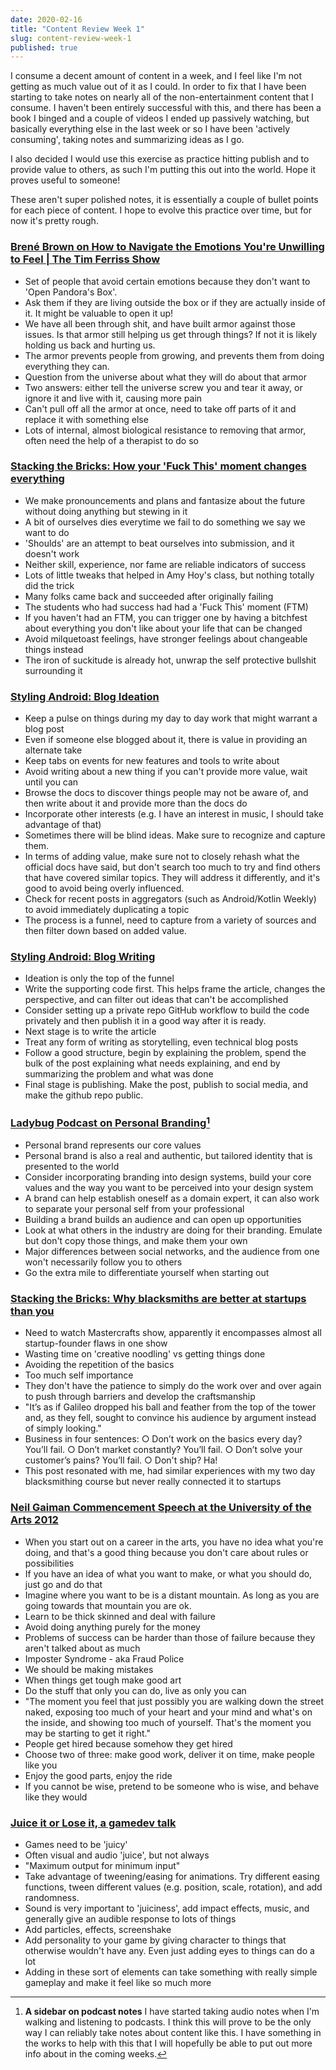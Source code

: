 ```yaml
---
date: 2020-02-16
title: "Content Review Week 1"
slug: content-review-week-1
published: true
---
```


I consume a decent amount of content in a week, and I feel like I'm not getting as much value out of it as I could. In order to fix that I have been starting to take notes on nearly all of the non-entertainment content that I consume. I haven't been entirely successful with this, and there has been a book I binged and a couple of videos I ended up passively watching, but basically everything else in the last week or so I have been 'actively consuming', taking notes and summarizing ideas as I go. 

I also decided I would use this exercise as practice hitting publish and to provide value to others, as such I'm putting this out into the world. Hope it proves useful to someone!

These aren't super polished notes, it is essentially a couple of bullet points for each piece of content. I hope to evolve this practice over time, but for now it's pretty rough.

### [Brené Brown on How to Navigate the Emotions You're Unwilling to Feel | The Tim Ferriss Show](https://www.youtube.com/watch?v=NsreWfKwIhc)
- Set of people that avoid certain emotions because they don't want to 'Open Pandora's Box'.
- Ask them if they are living outside the box or if they are actually inside of it. It might be valuable to open it up!
- We have all been through shit, and have built armor against those issues. Is that armor still helping us get through things? If not it is likely holding us back and hurting us.
- The armor prevents people from growing, and prevents them from doing everything they can.
- Question from the universe about what they will do about that armor
- Two answers: either tell the universe screw you and tear it away, or ignore it and live with it, causing more pain
- Can't pull off all the armor at once, need to take off parts of it and replace it with something else
- Lots of internal, almost biological resistance to removing that armor, often need the help of a therapist to do so


### [Stacking the Bricks: How your 'Fuck This' moment changes everything](https://stackingthebricks.com/how-your-fuck-this-moment-changes-everything/)
- We make pronouncements and plans and fantasize about the future without doing anything but stewing in it
- A bit of ourselves dies everytime we fail to do something we say we want to do
- 'Shoulds' are an attempt to beat ourselves into submission, and it doesn't work
- Neither skill, experience, nor fame are reliable indicators of success
- Lots of little tweaks that helped in Amy Hoy's class, but nothing totally did the trick
- Many folks came back and succeeded after originally failing
- The students who had success had had a 'Fuck This' moment (FTM)
- If you haven't had an FTM, you can trigger one by having a bitchfest about everything you don't like about your life that can be changed
- Avoid milquetoast feelings, have stronger feelings about changeable things instead
- The iron of suckitude is already hot, unwrap the self protective bullshit surrounding it


### [Styling Android: Blog Ideation](https://blog.stylingandroid.com/blogging-ideation/)
- Keep a pulse on things during my day to day work that might warrant a blog post
- Even if someone else blogged about it, there is value in providing an alternate take
- Keep tabs on events for new features and tools to write about
- Avoid writing about a new thing if you can't provide more value, wait until you can
- Browse the docs to discover things people may not be aware of, and then write about it and provide more than the docs do
- Incorporate other interests (e.g. I have an interest in music, I should take advantage of that)
- Sometimes there will be blind ideas. Make sure to recognize and capture them.
- In terms of adding value, make sure not to closely rehash what the official docs have said, but don't search too much to try and find others that have covered similar topics. They will address it differently, and it's good to avoid being overly influenced.
- Check for recent posts in aggregators (such as Android/Kotlin Weekly) to avoid immediately duplicating a topic
- The process is a funnel, need to capture from a variety of sources and then filter down based on added value.

### [Styling Android: Blog Writing](https://blog.stylingandroid.com/blogging-writing/)
- Ideation is only the top of the funnel
- Write the supporting code first. This helps frame the article, changes the perspective, and can filter out ideas that can't be accomplished
- Consider setting up a private repo GitHub workflow to build the code privately and then publish it in a good way after it is ready. 
- Next stage is to write the article
- Treat any form of writing as storytelling, even technical blog posts
- Follow a good structure, begin by explaining the problem, spend the bulk of the post explaining what needs explaining, and end by summarizing the problem and what was done
- Final stage is publishing. Make the post, publish to social media, and make the github repo public.

### [Ladybug Podcast on Personal Branding](https://www.ladybug.dev/personal-branding)[^(1)]
- Personal brand represents our core values
- Personal brand is also a real and authentic, but tailored identity that is presented to the world
- Consider incorporating branding into design systems, build your core values and the way you want to be perceived into your design system
- A brand can help establish oneself as a domain expert, it can also work to separate your personal self from your professional
- Building a brand builds an audience and can open up opportunities
- Look at what others in the industry are doing for their branding. Emulate but don't copy those things, and make them your own
- Major differences between social networks, and the audience from one won't necessarily follow you to others
- Go the extra mile to differentiate yourself when starting out

### [Stacking the Bricks: Why blacksmiths are better at startups than you](https://stackingthebricks.com/why-blacksmiths-are-better-at-startups-than-you/)
- Need to watch Mastercrafts show, apparently it encompasses almost all startup-founder flaws in one show
- Wasting time on 'creative noodling' vs getting things done
- Avoiding the repetition of the basics
- Too much self importance
- They don't have the patience to simply do the work over and over again to push through barriers and develop the craftsmanship
- "It’s as if Galileo dropped his ball and feather from the top of the tower and, as they fell, sought to convince his audience by argument instead of simply looking."
- Business in four sentences:
    ○ Don’t work on the basics every day? You’ll fail.
    ○ Don’t market constantly? You’ll fail.
    ○ Don’t solve your customer’s pains? You’ll fail.
    ○ Don't ship? Ha!
- This post resonated with me, had similar experiences with my two day blacksmithing course but never really connected it to startups

### [Neil Gaiman Commencement Speech at the University of the Arts 2012](https://www.youtube.com/watch?v=ikAb-NYkseI)
- When you start out on a career in the arts, you have no idea what you're doing, and that's a good thing because you don't care about rules or possibilities
- If you have an idea of what you want to make, or what you should do, just go and do that
- Imagine where you want to be is a distant mountain. As long as you are going towards that mountain you are ok.
- Learn to be thick skinned and deal with failure
- Avoid doing anything purely for the money
- Problems of success can be harder than those of failure because they aren't talked about as much
- Imposter Syndrome - aka Fraud Police
- We should be making mistakes
- When things get tough make good art
- Do the stuff that only you can do, live as only you can
- "The moment you feel that just possibly you are walking down the street naked, exposing too much of your heart and your mind and what's on the inside, and showing too much of yourself. That's the moment you may be starting to get it right."
- People get hired because somehow they get hired
- Choose two of three: make good work, deliver it on time, make people like you
- Enjoy the good parts, enjoy the ride
- If you cannot be wise, pretend to be someone who is wise, and behave like they would


### [Juice it or Lose it, a gamedev talk](https://www.youtube.com/watch?v=Fy0aCDmgnxg)
- Games need to be 'juicy'
- Often visual and audio 'juice', but not always
- "Maximum output for minimum input"
- Take advantage of tweening/easing for animations. Try different easing functions, tween different values (e.g. position, scale, rotation), and add randomness.
- Sound is very important to 'juiciness', add impact effects, music, and generally give an audible response to lots of things
- Add particles, effects, screenshake
- Add personality to your game by giving character to things that otherwise wouldn't have any. Even just adding eyes to things can do a lot
- Adding in these sort of elements can take something with really simple gameplay and make it feel like so much more


[^(1)]:
    **A sidebar on podcast notes**
    I have started taking audio notes when I'm walking and listening to podcasts. I think this will prove to be the only way I can reliably take notes about content like this. I have something in the works to help with this that I will hopefully be able to put out more info about in the coming weeks.
